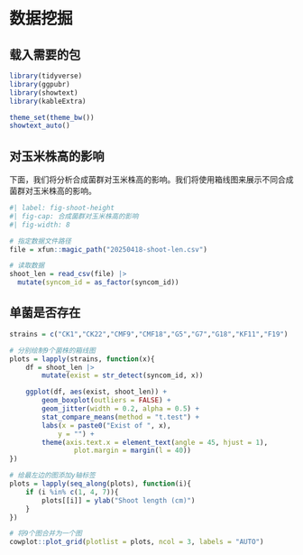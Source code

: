 # 数据挖掘

## 载入需要的包

```r
library(tidyverse)
library(ggpubr)
library(showtext)
library(kableExtra)

theme_set(theme_bw())
showtext_auto()
```


## 对玉米株高的影响

下面，我们将分析合成菌群对玉米株高的影响。我们将使用箱线图来展示不同合成菌群对玉米株高的影响。

```r
#| label: fig-shoot-height
#| fig-cap: 合成菌群对玉米株高的影响
#| fig-width: 8

# 指定数据文件路径
file = xfun::magic_path("20250418-shoot-len.csv")

# 读取数据
shoot_len = read_csv(file) |> 
  mutate(syncom_id = as_factor(syncom_id))
```

## 单菌是否存在

```r
strains = c("CK1","CK22","CMF9","CMF18","G5","G7","G18","KF11","F19")

# 分别绘制9个菌株的箱线图
plots = lapply(strains, function(x){
    df = shoot_len |> 
        mutate(exist = str_detect(syncom_id, x))

    ggplot(df, aes(exist, shoot_len)) +
        geom_boxplot(outliers = FALSE) +
        geom_jitter(width = 0.2, alpha = 0.5) +
        stat_compare_means(method = "t.test") +
        labs(x = paste0("Exist of ", x),
            y = "") +
        theme(axis.text.x = element_text(angle = 45, hjust = 1),
                plot.margin = margin(l = 40))
})

# 给最左边的图添加y轴标签
plots = lapply(seq_along(plots), function(i){
    if (i %in% c(1, 4, 7)){
        plots[[i]] = ylab("Shoot length (cm)")
    }
})

# 将9个图合并为一个图
cowplot::plot_grid(plotlist = plots, ncol = 3, labels = "AUTO")
```
